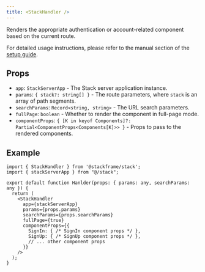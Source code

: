 ```yaml
---
title: <StackHandler />
---
```


Renders the appropriate authentication or account-related component based on the current route.

For detailed usage instructions, please refer to the manual section of the [setup guide](../getting-started/setup.mdx).

## Props

- `app`: `StackServerApp` - The Stack server application instance.
- `params`: `{ stack?: string[] }` - The route parameters, where `stack` is an array of path segments.
- `searchParams`: `Record<string, string>` - The URL search parameters.
- `fullPage`: `boolean` - Whether to render the component in full-page mode.
- `componentProps`: `{ [K in keyof Components]?: Partial<ComponentProps<Components[K]>> }` - Props to pass to the rendered components.

## Example

```tsx title="app/handler/[...stack].tsx"
import { StackHandler } from '@stackframe/stack';
import { stackServerApp } from "@/stack";

export default function Hanlder(props: { params: any, searchParams: any }) {
  return (
    <StackHandler
      app={stackServerApp}
      params={props.params}
      searchParams={props.searchParams}
      fullPage={true}
      componentProps={{
        SignIn: { /* SignIn component props */ },
        SignUp: { /* SignUp component props */ },
        // ... other component props
      }}
    />
  );
}
```